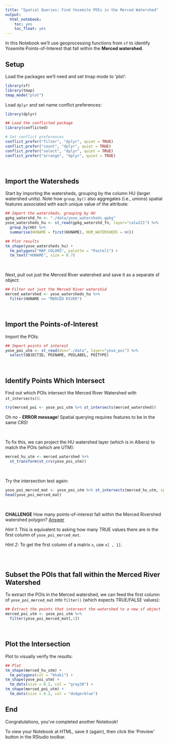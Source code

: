```yaml
---
title: "Spatial Queries: Find Yosemite POIs in the Merced Watershed"
output: 
  html_notebook:
    toc: yes
    toc_float: yes
---
```


In this Notebook we'll use geoprocessing functions  from `sf` to identify Yosemite Points-of-Interest that fall within the **Merced watershed**. 

## Setup

Load the packages we'll need and set tmap mode to 'plot':

```r
library(sf)
library(tmap)
tmap_mode("plot")
```

Load `dplyr` and set name conflict preferences:

```r
library(dplyr)

## Load the conflicted package
library(conflicted)

# Set conflict preferences
conflict_prefer("filter", "dplyr", quiet = TRUE)
conflict_prefer("count", "dplyr", quiet = TRUE)
conflict_prefer("select", "dplyr", quiet = TRUE)
conflict_prefer("arrange", "dplyr", quiet = TRUE)
```

\

## Import the Watersheds

Start by importing the watersheds, grouping by the column HU (larger watershed units). Note how `group_by()` also aggregates (i.e., unions) spatial features associated with each unique value of the attribute:

```r
## Import the watersheds, grouping by HU
gpkg_watershd_fn <- "./data/yose_watersheds.gpkg"
yose_watersheds_hu <- st_read(gpkg_watershd_fn, layer="calw221") %>% 
  group_by(HU) %>% 
  summarise(HUNAME = first(HUNAME), NUM_WATERSHEDS = n())

## Plot results
tm_shape(yose_watersheds_hu) + 
  tm_polygons("MAP_COLORS", palette = "Pastel1") +
  tm_text("HUNAME", size = 0.7)
```

\

Next, pull out just the Merced River watershed and save it as a separate sf object:

```r
## Filter out just the Merced River watershid
merced_watershed <- yose_watersheds_hu %>% 
  filter(HUNAME == "MERCED RIVER")
```

\

## Import the Points-of-Interest

Import the POIs:

```r
## Import points of interest
yose_poi_utm <- st_read(dsn="./data", layer="yose_poi") %>% 
  select(OBJECTID, POINAME, POILABEL, POITYPE)
```

\

## Identify Points Which Intersect

Find out which POIs intersect the Merced River Watershed with `st_intersects()`:

```r
try(merced_poi <- yose_poi_utm %>% st_intersects(merced_watershed))
```

Oh no - **ERROR message**! Spatial querying requires features to be in the same CRS!

\

To fix this, we can project the HU watershed layer (which is in Albers) to match the POIs (which are UTM):

```r
merced_hu_utm <- merced_watershed %>% 
  st_transform(st_crs(yose_poi_utm))
```

\

Try the intersection test again:

```r
yose_poi_merced_mat <- yose_poi_utm %>% st_intersects(merced_hu_utm, sparse=FALSE)
head(yose_poi_merced_mat)
```

\

**CHALLENGE** How many points-of-interest fall within the Merced Rivershed watershed polygon? [Answer](https://bit.ly/3rEOnzn)

*Hint 1*: This is equivalent to asking how many TRUE values there are in the first column of `yose_poi_merced_mat`.

*Hint 2*: To get the first column of a matrix `x`, use `x[ , 1]`.

```r

```

\

## Subset the POIs that fall within the Merced River Watershed

To extract the POIs in the Merced watershed, we can feed the first column of `yose_poi_merced_mat` into  `filter()` (which expects TRUE/FALSE values):

```r
## Extract the points that intersect the watershed to a new sf object
merced_poi_utm <- yose_poi_utm %>% 
  filter(yose_poi_merced_mat[,1])
```

\

## Plot the Intersection

Plot to visually verify the results:

```r
## Plot
tm_shape(merced_hu_utm) +
  tm_polygons(col = "khaki") +
tm_shape(yose_poi_utm) +
  tm_dots(size = 0.2, col = "gray30") +
tm_shape(merced_poi_utm) +
  tm_dots(size = 0.2, col = "dodgerblue")
```

## End

Congratulations, you've completed another Notebook! 

To view your Notebook at HTML, save it (again), then click the 'Preview' button in the RStudio toolbar.

